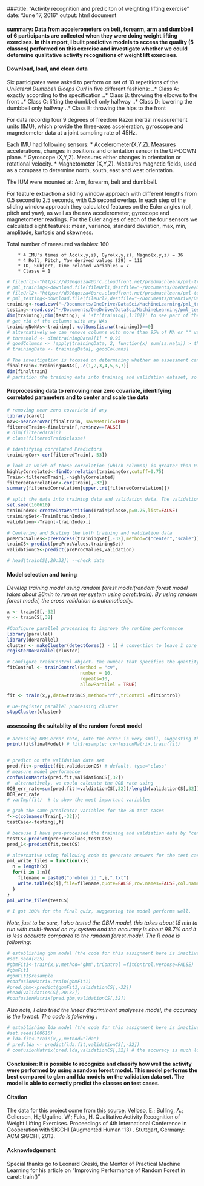 ###title: "Activity recognition and prediciton of weighting lifting exercise "
date: "June 17, 2016"
output: html document

#### summary: Data from accelerometers on belt, forearm, arm and dumbbell of 6 participants are collected when they were doing weight lifting exercises. In this report, I built predictive models to access the quality (5 classes) performed on this exercise and investigate whether we could determine qualitative activity recognitions of weight lift exercises.

#### Download, load, and clean data
Six participates were asked to perform on set of 10 repetitions of the _Unilateral Dumbbell Biceps Curl_ in five different fashions:
        ..* Class A: exactly according to the specification
        ..* Class B: throwing the elbows to the front
        ..* Class C: lifting the dumbbell only halfway
        ..* Class D: lowering the dumbbell only halfway
        ..* Class E: throwing the hips to the front
        
For data recordig four 9 degrees of freedom Razor inertial measurement units (IMU), which provide the three-axes acceleration, gyroscope and magnetometer data at a joint sampling rate of 45Hz.


Each IMU had following sensors:
        * Accelerometer(X,Y,Z). Measures accelerations, changes in positions and orientation sensor in the UP-DOWN plane.
        * Gyroscope (X,Y,Z). Measures either changes in orientation or rotational velocity.
        * Magnetometer (X,Y,Z). Measures magnetic fields, used as a compass to determine north, south, east and west orientation.
        
The IUM were mounted at: Arm, forearm, belt and dumbbell.

For feature extraction a sliding window approach with different lengths from 0.5 second to 2.5 seconds, with 0.5 second overlap. In each step of the sliding window approach they calculated features on the Euler angles (roll, pitch and yaw), as well as the raw accelerometer, gyroscope and magnetometer readings. For the Euler angles of each of the four sensors we calculated eight features: mean, variance, standard deviation, max, min, amplitude, kurtosis and skewness.

Total number of measured variables: 160

        * 4 IMU's times of Acc(x,y,z), Gyro(x,y,z), Magno(x,y,z) = 36
        * 4 Roll, Pitch, Yaw derived values (29) = 116
        * ID, Subject, Time related variables = 7
        * Classe = 1

```r
# fileUrl1<-"https://d396qusza40orc.cloudfront.net/predmachlearn/pml-training.csv"
# pml_training<-download.file(fileUrl1,destfile="~/Documents/OneDrive/DataSci/MachineLearning/pml_training.csv", method="curl")
# fileUrl2<-"https://d396qusza40orc.cloudfront.net/predmachlearn/pml-testing.csv"
# pml_testing<-download.file(fileUrl2,destfile="~/Documents/OneDrive/DataSci/MachineLearning/pml_testing.csv", method="curl")
training<-read.csv("~/Documents/OneDrive/DataSci/MachineLearning/pml_training.csv",header=T,na.strings=c("","NA","NULL"))
testing<-read.csv("~/Documents/OneDrive/DataSci/MachineLearning/pml_testing.csv",header=T,na.strings=c("","NA","NULL"))
dim(training);dim(testing); # 'str(training[,1:10])' to see part of the columns
# get rid of the columns with any NAs
trainingNoNAs<-training[, colSums(is.na(training))==0]
# alternatively we can remove columns with more than 95% of NA or "" values
# threshold <- dim(trainingData)[1] * 0.95
# goodColumns <- !apply(trainingData, 2, function(x) sum(is.na(x)) > threshold  || sum(x=="") > threshold)
# trainingData <- trainingData[, goodColumns]

# The investigation is focused on determining whether an assessment can be made based on specific measurements of execution of a set of activities. Therefore, features used in the analysis are non-user, none-time, none-sensor specific features. remove all the time variables and columns which doesn't correlate with the "classe" variable.
finaltrain<-trainingNoNAs[,-c(1,2,3,4,5,6,7)]
dim(finaltrain)
# partition the training data into training and validation dataset, so we can test on validation dataset
```

#### Preprocessing data to removing near zero covariate, identifying correlated parameters and to center and scale the data

```r
# removing near zero covariate if any
library(caret)
nzv<-nearZeroVar(finaltrain, saveMetric=TRUE)
filteredTrain<-finaltrain[,nzv$nzv==FALSE]
# dim(filteredTrain) 
# class(filteredTrain$classe)

# identifying correlated Predictors
trainingCor<-cor(filteredTrain[,-53])

# look at which of these correlation (which columns) is greater than 0.75
highlyCorrelated<-findCorrelation(trainingCor,cutoff=0.75)
Train<-filteredTrain[,-highlyCorrelated]
filteredCorrelation<-cor(Train[,-32])
summary(filteredCorrelation[upper.tri(filteredCorrelation)])

# split the data into training data and validation data. The validation data is used to check the accuray of the model based on training data.
set.seed(160610)
trainIndex<-createDataPartition(Train$classe,p=0.75,list=FALSE)
trainingSet<-Train[trainIndex,]
validation<-Train[-trainIndex,]

# Centering and Scaling the both training and valdiation data
preProcValues<-preProcess(trainingSet[,-32],method=c("center","scale"))
trainCS<-predict(preProcValues,trainingSet)
validationCS<-predict(preProcValues,validation)

# head(trainCS[,20:32]) --check data
```

#### Model selection and tuning
_Develop training model using random forest model(random forest model takes about 26min to run on my system using caret::train). By using random forest model, the cross validation is automatically._

```r
x <- trainCS[,-32]
y <- trainCS[,32]

#Configure parallel processing to improve the runtime performance
library(parallel)
library(doParallel)
cluster <- makeCluster(detectCores() - 1) # convention to leave 1 core for OS
registerDoParallel(cluster)

# Configure trainControl object. the number that specifies the quantity of folds for k-fold cross-validation
fitControl <- trainControl(method = "cv",
                           number = 10,
                           repeats=10,
                           allowParallel = TRUE)

fit <- train(x,y,data=trainCS,method="rf",trControl =fitControl)

# De-register parallel processing cluster
stopCluster(cluster)
```

#### assesssing the suitablity of the random forest model
```r
# accessing OBB error rate, note the error is very small, suggesting the model is good one
print(fit$finalModel) # fit$resample; confusionMatrix.train(fit)


# predict on the validation data set 
pred.fit<-predict(fit,validationCS) # default, type="class"
# measure model performance
confusionMatrix(pred.fit,validationCS[,32])
#  alternatively, we could calcuate the OOB rate using
OOB_err_rate=sum(pred.fit!=valdiationCS[,32])/length(validationCS[,32])
OOB_err_rate
# varImp(fit)  # to show the most important variables

# grab the same predicator variables for the 20 test cases
f<-c(colnames(Train[,-32]))
testCase<-testing[,f]

# because I have pre-processed the training and valdiation data by "center" and "scale" them, therefore I also preProcess the 20 test cases (by centering and scaling) the same way from above
testCS<-predict(preProcValues,testCase)
pred_1<-predict(fit,testCS)

# alternative using following code to generate answers for the test case:
pml_write_files = function(x){
  n = length(x)
  for(i in 1:n){
    filename = paste0("problem_id_",i,".txt")
    write.table(x[i],file=filename,quote=FALSE,row.names=FALSE,col.names=FALSE)
  }
}
pml_write_files(testCS)

# I got 100% for the final quiz, suggesting the model performs well.

```
  
_Note, just to be sure, I also tested the GBM model, this takes about 15 min to run with multi-thread on my system and the accuracy is about 98.7% and it is less accurate compared to the random forest model. The R code is following_:  

```r
# establishing gbm model (the code for this assignment here is inactive to save HTML knit time), note, we need use the same paralle processing as above to improve runtime performance
#set.seed(825)
#gbmFit1<-train(x,y,method="gbm",trControl =fitControl,verbose=FALSE)
#gbmFit1
#gbmFit1$resample
#confusionMatrix.train(gbmFit1)
#pred.gbm<-predict(gbmFit1,validationCS[,-32])
#head(validationCS[,20:32])
#confusionMatrix(pred.gbm,validationCS[,32])
```

_Also note, I also tried the linear discriminant analysese model, the accuracy is the lowest. The code is following :_  
```r
# establishing lda model (the code for this assignment here is inactive to save HTML knit time). 
#set.seed(160616)
# lda.fit<-train(x,y,method="lda")
# pred.lda <- predict(lda.fit,validationCS[,-32])
# confusionMatrix(pred.lda,validationCS[,32]) # the accuracy is much lower than random forest and gradient boosting model.
```

#### Conclusion: It is possible to recognize and classify how well the activity were performed by using a random forest model. This model performs the best compared to gbm and lda models on the validation data set. The model is able to correctly predict the classes on test cases.

#### Citation  
The data for this project come from [this source](http://groupware.les.inf.puc-rio.br/har]).
Velloso, E.; Bulling, A.; Gellersen, H.; Ugulino, W.; Fuks, H. Qualitative Activity Recognition of Weight Lifting Exercises. Proceedings of 4th International Conference in Cooperation with SIGCHI (Augmented Human '13) . Stuttgart, Germany: ACM SIGCHI, 2013.

#### Acknowledgement  
Special thanks go to Leonard Greski, the Mentor of Practical Machine Learning for his article on "Improving Performance of Random Forest in caret::train()"


